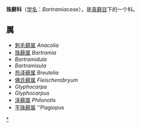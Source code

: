 {{Automatic Taxobox
| taxon = Bartramiaceae
| authority = 
}}

'''珠蘚科'''（[[学名|学名]]：''Bartramiaceae''），是[[真藓目|真藓目]]下的一个科。

==属==
* [[刺毛藓属|刺毛藓属]] ''Anacolia''
* [[珠藓属|珠藓属]] ''Bartramia''
* ''Bartramidula''
* ''Bartramisula''
* [[热泽藓属|热泽藓属]] ''Breutelia''
* [[佛氏藓属|佛氏藓属]] ''Fleischerobryum''
* ''Glyphocarpa''
* ''Glyphocarpus''
* [[泽藓属|泽藓属]] ''Philonotis''
* [[平珠藓属|平珠藓属]] ''Plagiopus

{{taxonbar}}
[[Category:_珠蘚科|*]]